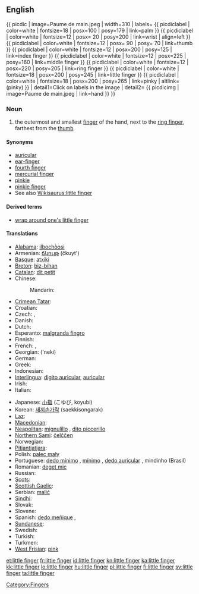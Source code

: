 ==English==
{{ picdic
| image=Paume de main.jpeg
| width=310
| labels=
{{ picdiclabel | color=white | fontsize=18 | posx=100 | posy=179 | link=palm }}
{{ picdiclabel | color=white | fontsize=12 | posx= 20 | posy=200 | link=wrist | align=left }}
{{ picdiclabel | color=white | fontsize=12 | posx= 90 | posy= 70 | link=thumb }}
{{ picdiclabel | color=white | fontsize=12 | posx=200 | posy=125 | link=index finger }}
{{ picdiclabel | color=white | fontsize=12 | posx=225 | posy=160 | link=middle finger }}
{{ picdiclabel | color=white | fontsize=12 | posx=220 | posy=205 | link=ring finger }}
{{ picdiclabel | color=white | fontsize=18 | posx=200 | posy=245 | link=little finger }}
{{ picdiclabel | color=white | fontsize=18 | posx=200 | posy=265 | link=pinky | altlink=(pinky) }}
| detail1=Click on labels in the image
| detail2=
{{ picdicimg | image=Paume de main.jpeg | link=hand }}
}}

===Noun===
{{en-noun|sg=[[little]] [[finger]]}}

# the outermost and smallest [[finger]] of the hand, next to the [[ring finger]], farthest from the [[thumb]]

====Synonyms====
* [[auricular]]
* [[ear-finger]]
* [[fourth finger]]
* [[mercurial finger]]
* [[pinkie]]
* [[pinkie finger]]
* See also [[Wikisaurus:little finger]]

====Derived terms====
* [[wrap around one's little finger]]

====Translations====
{{trans-top|outermost and smallest finger of the hand}}
* [[Alabama]]: [[ilbochòosi]]
* Armenian: [[ճկույթ]] (č̣kuyt')
* [[Basque]]: [[atxiki]]
* [[Breton]]: [[biz-bihan]] {{m}}
* [[Catalan]]: [[dit petit]] {{m}}
* Chinese:
*: Mandarin: {{t-|cmn|小指|tr=xiǎozhǐ|sc=Hani}}
* [[Crimean Tatar]]: {{tø|crh|kiçik parmaq}}
* Croatian: {{t|hr|mali prst}}
* Czech: {{t+|cs|malík|m}}, {{t+|cs|malíček|m}}
* Danish: {{t-|da|lillefinger}}
* Dutch: {{t+|nl|pink|m}}
* Esperanto: [[malgranda fingro]]
* Finnish: {{t+|fi|pikkusormi}}
* French: {{t+|fr|petit doigt|m}}, {{t+|fr|auriculaire|m}}
* Georgian: {{t|ka|ნეკი|sc=Geor|xs=Georgian}} ('neki)
* German: {{t+|de|kleiner Finger|m}}
* Greek: {{t+|el|μικρός|m|tr=mikrós}}
* Indonesian: {{t+|id|jari kelingking|xs=Indonesian}}
* [[Interlingua]]: [[digito auricular]], [[auricular]]
* Irish: {{t|ga|méar bheag |f|xs=Irish}}
* Italian: {{t+|it|mignolo|m}}
{{trans-mid}}
* Japanese: [[小指]] (こゆび, koyubi)
* Korean: [[새끼손가락]] (saekkisongarak)
* [[Laz]]: {{tø|lzz|წულუ კითი|tr=culu kit’i|sc=Geor}}
* [[Macedonian]]: {{t|mk|мал прст|m|tr=mal p'rst}}
* [[Neapolitan]]: [[mignulìllo]] {{m}}, [[dito piccerillo]] {{m}}
* [[Northern Sami]]: [[čelččen]]
* Norwegian: {{t-|no|lillefinger|m}}
* [[Pitjantjatjara]]: {{unicode|[[maṟa ngaḻi]]}}
* Polish: [[palec mały]] {{m}}
* Portuguese: [[dedo mínimo]] {{m}}, [[mínimo]] {{m}}, [[dedo auricular]] {{m}}, mindinho {{m}} (Brasil)
* Romanian: [[deget mic]] {{n}}
* Russian: {{t+|ru|мизинец|m|tr=mizín'ec}}
* [[Scots]]: {{tø|sco|pinkie|xs=Scots}}
* [[Scottish Gaelic]]: {{t-|gd|lùdag|f|xs=Scottish Gaelic}}
* Serbian: [[malić]] {{m}}
* [[Sindhi]]: {{sd-Arab|[[چِيچَ]]}} {{f}}
* Slovak: {{t-|sk|malíček|m}}
* Slovene: {{t+|sl|mezinec|m}}
* Spanish: [[dedo meñique]] {{m}},  {{t+|es|meñique|m}}
* [[Sundanese]]: {{t|su|cingir|xs=Sundanese}}
* Swedish: {{t-|sv|lillfinger}}
* Turkish: {{t|tr|serçe parmağı}}
* Turkmen: {{t|tk|külembike}}
* [[West Frisian]]: [[pink]]
{{trans-bottom}}

[[Category:Fingers]]

[[et:little finger]]
[[fr:little finger]]
[[id:little finger]]
[[kn:little finger]]
[[ka:little finger]]
[[kk:little finger]]
[[lo:little finger]]
[[hu:little finger]]
[[pl:little finger]]
[[fi:little finger]]
[[sv:little finger]]
[[ta:little finger]]